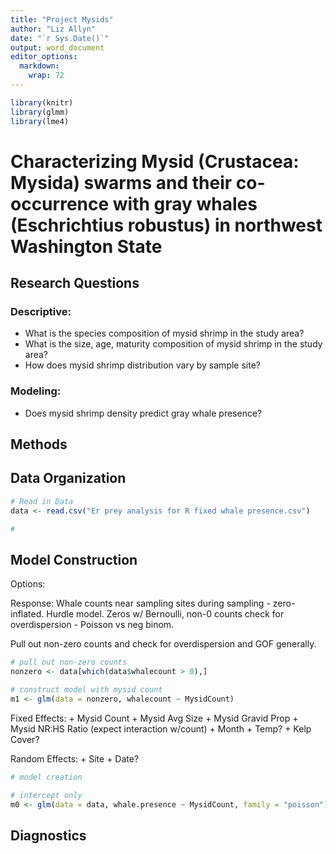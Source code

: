 ```yaml
---
title: "Project Mysids"
author: "Liz Allyn"
date: "`r Sys.Date()`"
output: word_document
editor_options: 
  markdown: 
    wrap: 72
---
```


```r
library(knitr)
library(glmm)
library(lme4)
```

# Characterizing Mysid (Crustacea: Mysida) swarms and their co-occurrence with gray whales (Eschrichtius robustus) in northwest Washington State

## Research Questions

### Descriptive:

-   What is the species composition of mysid shrimp in the study area?
-   What is the size, age, maturity composition of mysid shrimp in the
    study area?
-   How does mysid shrimp distribution vary by sample site?

### Modeling:

-   Does mysid shrimp density predict gray whale presence?

## Methods

## Data Organization

```r
# Read in Data
data <- read.csv("Er prey analysis for R fixed whale presence.csv")

#


```

## Model Construction

Options:

Response: 
Whale counts near sampling sites during sampling - zero-inflated. Hurdle model.
Zeros w/ Bernoulli, non-0 counts check for overdispersion - Poisson vs neg binom.

Pull out non-zero counts and check for overdispersion and GOF generally.

```r
# pull out non-zero counts
nonzero <- data[which(data$whalecount > 0),]

# construct model with mysid count
m1 <- glm(data = nonzero, whalecount ~ MysidCount)
```


Fixed Effects: 
+ Mysid Count 
+ Mysid Avg Size 
+ Mysid Gravid Prop 
+ Mysid NR:HS Ratio (expect interaction w/count) 
+ Month 
+ Temp?
+ Kelp Cover?

Random Effects: 
+ Site 
+ Date?

```r
# model creation

# intercept only
m0 <- glm(data = data, whale.presence ~ MysidCount, family = "poisson")
```

## Diagnostics

```r

```
